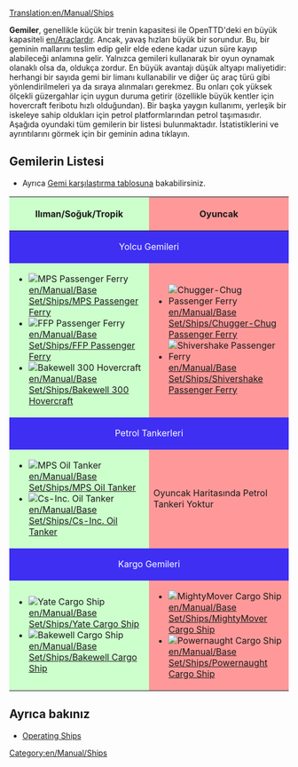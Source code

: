 [[Translation:en/Manual/Ships]]
{{tr/Manual/İçindekiler}}

'''Gemiler''', genellikle küçük bir trenin kapasitesi ile OpenTTD'deki en büyük kapasiteli [[en/Araçlardır]]. Ancak, yavaş hızları büyük bir sorundur. Bu, bir geminin mallarını teslim edip gelir elde edene kadar uzun süre kayıp alabileceği anlamına gelir. Yalnızca gemileri kullanarak bir oyun oynamak olanaklı olsa da, oldukça zordur. En büyük avantajı düşük altyapı maliyetidir: herhangi bir sayıda gemi bir limanı kullanabilir ve diğer üç araç türü gibi yönlendirilmeleri ya da sıraya alınmaları gerekmez. Bu onları çok yüksek ölçekli güzergahlar için uygun duruma getirir (özellikle büyük kentler için hovercraft feribotu hızlı olduğundan). Bir başka yaygın kullanımı, yerleşik bir iskeleye sahip oldukları için petrol platformlarından petrol taşımasıdır. Aşağıda oyundaki tüm gemilerin bir listesi bulunmaktadır. İstatistiklerini ve ayrıntılarını görmek için bir geminin adına tıklayın.

==Gemilerin Listesi==
* Ayrıca [[en/Manual/Base Set/Ships/Ship Comparison|Gemi karşılaştırma tablosuna]] bakabilirsiniz.

{|border="1" cellspacing="2" cellpadding="3" rules="all" style="margin:1em 1em 1em 0; border:solid 1px #AAAAAA;"
!width="50%" style="background: #ccffcc" | Ilıman/Soğuk/Tropik
!width="50%" style="background: #ff9999" | Oyuncak
|-
! colspan="2" style="background: #3e2ff3; color:white" align="center" | Yolcu Gemileri
|-
| style="background: #ccffcc" |
*[[File:en/Manual/Base Set/Ships/Ferry.png|MPS Passenger Ferry]] [[en/Manual/Base Set/Ships/MPS Passenger Ferry]]
*[[File:en/Manual/Base Set/Ships/Ferry.png|FFP Passenger Ferry]] [[en/Manual/Base Set/Ships/FFP Passenger Ferry]]
*[[File:en/Manual/Base Set/Ships/Hovercraft.png|Bakewell 300 Hovercraft]] [[en/Manual/Base Set/Ships/Bakewell 300 Hovercraft]]
| style="background: #ff9999" |
*[[File:en/Manual/Base Set/Ships/Toylandpassengership.png|Chugger-Chug Passenger Ferry]] [[en/Manual/Base Set/Ships/Chugger-Chug Passenger Ferry]]
*[[File:en/Manual/Base Set/Ships/Toylandpassengership.png|Shivershake Passenger Ferry]] [[en/Manual/Base Set/Ships/Shivershake Passenger Ferry]]
|-
! colspan="2" style="background: #3e2ff3; color:white" align="center" | Petrol Tankerleri
|-
| style="background: #ccffcc" |
*[[File:en/Manual/Base Set/Ships/Oiltanker ship.png|MPS Oil Tanker]] [[en/Manual/Base Set/Ships/MPS Oil Tanker]]
*[[File:en/Manual/Base Set/Ships/Oiltanker ship.png|Cs-Inc. Oil Tanker]] [[en/Manual/Base Set/Ships/Cs-Inc. Oil Tanker]]
| style="background: #ff9999" | Oyuncak Haritasında Petrol Tankeri Yoktur
|-
! colspan="2" style="background: #3e2ff3; color:white" align="center" | Kargo Gemileri
|-
| style="background: #ccffcc" |
*[[File:en/Manual/Base Set/Ships/CargoShip.png|Yate Cargo Ship]] [[en/Manual/Base Set/Ships/Yate Cargo Ship]]
*[[File:en/Manual/Base Set/Ships/CargoShip.png|Bakewell Cargo Ship]] [[en/Manual/Base Set/Ships/Bakewell Cargo Ship]]
| style="background: #ff9999" |
*[[File:en/Manual/Base Set/Ships/Toylandcargoship.png|MightyMover Cargo Ship]] [[en/Manual/Base Set/Ships/MightyMover Cargo Ship]]
*[[File:en/Manual/Base Set/Ships/Toylandcargoship.png|Powernaught Cargo Ship]] [[en/Manual/Base Set/Ships/Powernaught Cargo Ship]]
|}

==Ayrıca bakınız==
*[[en/Manual/Waterway construction#operating-ships|Operating Ships]]


[[Category:en/Manual/Ships]]